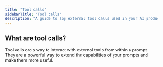 ```yaml
---
title: "Tool calls"
sidebarTitle: "Tool calls"
description: "A guide to log external tool calls used in your AI products."
---
```


## What are tool calls?

Tool calls are a way to interact with external tools from within a prompt. They are a powerful way to extend the capabilities of your prompts and make them more useful.

